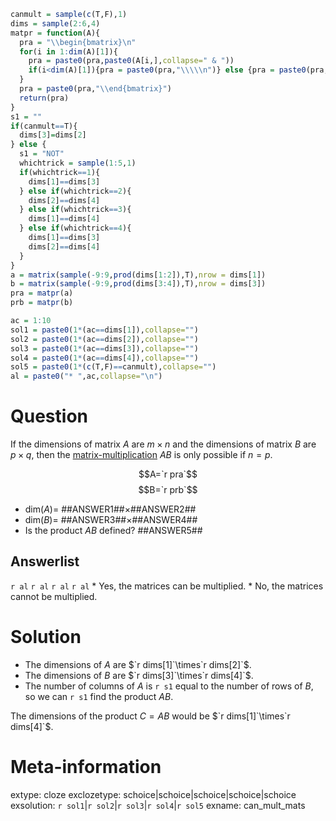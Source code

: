 ```r
canmult = sample(c(T,F),1)
dims = sample(2:6,4)
matpr = function(A){
  pra = "\\begin{bmatrix}\n"
  for(i in 1:dim(A)[1]){
    pra = paste0(pra,paste0(A[i,],collapse=" & "))
    if(i<dim(A)[1]){pra = paste0(pra,"\\\\\n")} else {pra = paste0(pra,"\n")}
  }
  pra = paste0(pra,"\\end{bmatrix}")
  return(pra)
}
s1 = ""
if(canmult==T){
  dims[3]=dims[2]
} else {
  s1 = "NOT"
  whichtrick = sample(1:5,1)
  if(whichtrick==1){
    dims[1]==dims[3]
  } else if(whichtrick==2){
    dims[2]==dims[4]
  } else if(whichtrick==3){
    dims[1]==dims[4]
  } else if(whichtrick==4){
    dims[1]==dims[3]
    dims[2]==dims[4]
  }
}
a = matrix(sample(-9:9,prod(dims[1:2]),T),nrow = dims[1])
b = matrix(sample(-9:9,prod(dims[3:4]),T),nrow = dims[3])
pra = matpr(a)
prb = matpr(b)

ac = 1:10
sol1 = paste0(1*(ac==dims[1]),collapse="")
sol2 = paste0(1*(ac==dims[2]),collapse="")
sol3 = paste0(1*(ac==dims[3]),collapse="")
sol4 = paste0(1*(ac==dims[4]),collapse="")
sol5 = paste0(1*(c(T,F)==canmult),collapse="")
al = paste0("* ",ac,collapse="\n")
```

Question
========

If the dimensions of matrix $A$ are $m\times n$ and the dimensions of matrix $B$ are $p\times q$, then the [matrix-multiplication](https://en.wikipedia.org/wiki/Matrix_multiplication) $AB$ is only possible if $n=p$.

$$A=`r pra`$$
$$B=`r prb`$$

* $\mathrm{dim}(A)=$ ##ANSWER1##$\times$##ANSWER2##
* $\mathrm{dim}(B)=$ ##ANSWER3##$\times$##ANSWER4##
* Is the product $AB$ defined? ##ANSWER5##


Answerlist
--------

`r al`
`r al`
`r al`
`r al`
* Yes, the matrices can be multiplied.
* No, the matrices cannot be multiplied.

Solution
========

* The dimensions of $A$ are $`r dims[1]`\times`r dims[2]`$.
* The dimensions of $B$ are $`r dims[3]`\times`r dims[4]`$.
* The number of columns of $A$ is `r s1` equal to the number of rows of $B$, so we can `r s1` find the product $AB$.

The dimensions of the product $C=AB$ would be $`r dims[1]`\times`r dims[4]`$.

Meta-information
============
extype: cloze
exclozetype: schoice|schoice|schoice|schoice|schoice
exsolution: `r sol1`|`r sol2`|`r sol3`|`r sol4`|`r sol5`
exname: can_mult_mats